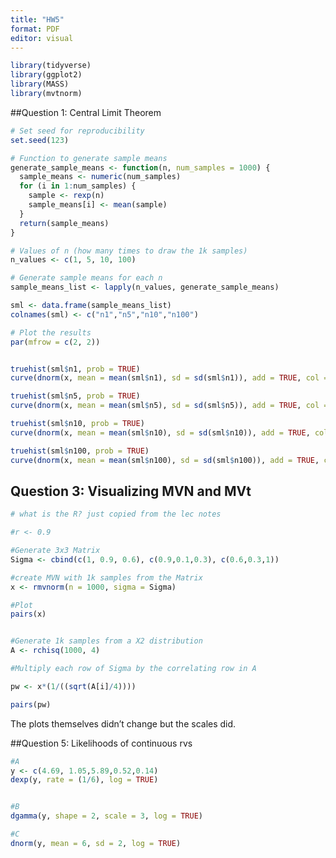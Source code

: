 ```yaml
---
title: "HW5"
format: PDF
editor: visual
---
```


```r
library(tidyverse)
library(ggplot2)
library(MASS)
library(mvtnorm)

```


##Question 1: Central Limit Theorem

```r

# Set seed for reproducibility
set.seed(123)

# Function to generate sample means
generate_sample_means <- function(n, num_samples = 1000) {
  sample_means <- numeric(num_samples)
  for (i in 1:num_samples) {
    sample <- rexp(n) 
    sample_means[i] <- mean(sample)
  }
  return(sample_means)
}

# Values of n (how many times to draw the 1k samples)
n_values <- c(1, 5, 10, 100)

# Generate sample means for each n
sample_means_list <- lapply(n_values, generate_sample_means)

sml <- data.frame(sample_means_list)
colnames(sml) <- c("n1","n5","n10","n100")

# Plot the results
par(mfrow = c(2, 2))


truehist(sml$n1, prob = TRUE)
curve(dnorm(x, mean = mean(sml$n1), sd = sd(sml$n1)), add = TRUE, col = "blue", lwd = 2)

truehist(sml$n5, prob = TRUE)
curve(dnorm(x, mean = mean(sml$n5), sd = sd(sml$n5)), add = TRUE, col = "blue", lwd = 2)

truehist(sml$n10, prob = TRUE)
curve(dnorm(x, mean = mean(sml$n10), sd = sd(sml$n10)), add = TRUE, col = "blue", lwd = 2)

truehist(sml$n100, prob = TRUE)
curve(dnorm(x, mean = mean(sml$n100), sd = sd(sml$n100)), add = TRUE, col = "blue", lwd = 2)


```


## Question 3: Visualizing MVN and MVt

```r

# what is the R? just copied from the lec notes

#r <- 0.9

#Generate 3x3 Matrix
Sigma <- cbind(c(1, 0.9, 0.6), c(0.9,0.1,0.3), c(0.6,0.3,1))

#create MVN with 1k samples from the Matrix
x <- rmvnorm(n = 1000, sigma = Sigma)

#Plot
pairs(x)


#Generate 1k samples from a X2 distribution
A <- rchisq(1000, 4)

#Multiply each row of Sigma by the correlating row in A

pw <- x*(1/((sqrt(A[i]/4))))

pairs(pw)

```

The plots themselves didn't change but the scales did.



##Question 5: Likelihoods of continuous rvs

```r
#A
y <- c(4.69, 1.05,5.89,0.52,0.14)
dexp(y, rate = (1/6), log = TRUE)


#B
dgamma(y, shape = 2, scale = 3, log = TRUE)

#C
dnorm(y, mean = 6, sd = 2, log = TRUE)

```














